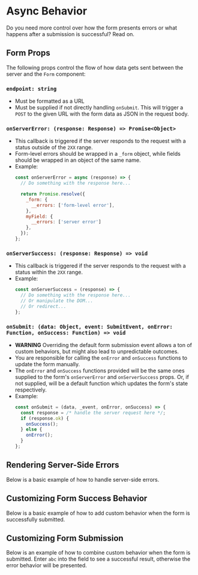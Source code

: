 
<Meta title="usage/Async Behavior" />

# Async Behavior

Do you need more control over how the form presents errors or what happens after a submission is successful? Read on.

## Form Props

The following props control the flow of how data gets sent between the server and the `Form` component:
### `endpoint: string`
  - Must be formatted as a URL
  - Must be supplied if not directly handling `onSubmit`. This will trigger a `POST` to the given URL with the form data as JSON in the request body.

### `onServerError: (response: Response) => Promise<Object>`
  - This callback is triggered if the server responds to the request with a status outside of the `2XX` range.
  - Form-level errors should be wrapped in a `_form` object, while fields should be wrapped in an object of the same name.
  - Example:
    ```js
    const onServerError = async (response) => {
      // Do something with the response here...

      return Promise.resolve({
        _form: {
          __errors: ['form-level error'],
        },
        myField: {
          __errors: ['server error']
        },
      });
    };
    ```
### `onServerSuccess: (response: Response) => void`
  - This callback is triggered if the server responds to the request with a status within the `2XX` range.
  - Example:
    ```js
    const onServerSuccess = (response) => {
      // Do something with the response here...
      // Or manipulate the DOM...
      // Or redirect...
    };
    ```

### `onSubmit: (data: Object, event: SubmitEvent, onError: Function, onSuccess: Function) => void`
  - **WARNING** Overriding the default form submission event allows a ton of custom behaviors, but might also lead to unpredictable outcomes.
  - You are responsible for calling the `onError` and `onSuccess` functions to update the form manually.
  - The `onError` and `onSuccess` functions provided will be the same ones supplied to the form's `onServerError` and `onServerSuccess` props. Or, if not supplied, will be a default function which updates the form's state respectively.
  - Example:
    ```js
    const onSubmit = (data, _event, onError, onSuccess) => {
      const response = /* handle the server request here */;
      if (response.ok) {
        onSuccess();
      } else {
        onError();
      }
    };
    ```

## Rendering Server-Side Errors
Below is a basic example of how to handle server-side errors.

<Canvas>
  <Story story={stories.customErrors} />
</Canvas>

## Customizing Form Success Behavior
Below is a basic example of how to add custom behavior when the form is successfully submitted. 

<Canvas>
  <Story story={stories.customSuccess} />
</Canvas>

## Customizing Form Submission
Below is an example of how to combine custom behavior when the form is submitted. Enter `abc` into the field to see a successful result, otherwise the error behavior will be presented.

<Canvas>
  <Story story={stories.customSubmit} />
</Canvas>